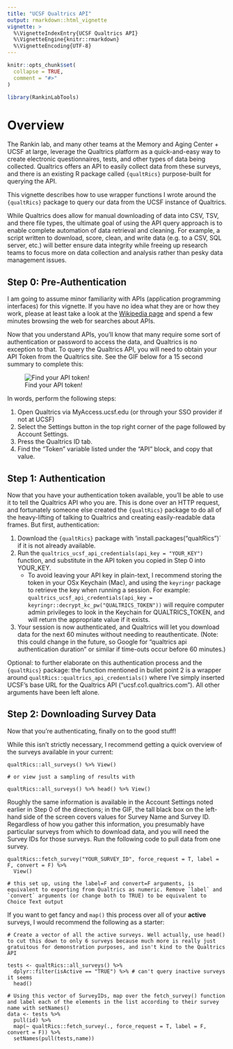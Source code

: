 ```yaml
---
title: "UCSF Qualtrics API"
output: rmarkdown::html_vignette
vignette: >
  %\VignetteIndexEntry{UCSF Qualtrics API}
  %\VignetteEngine{knitr::rmarkdown}
  %\VignetteEncoding{UTF-8}
---
```


```r
knitr::opts_chunk$set(
  collapse = TRUE,
  comment = "#>"
)
```

```r
library(RankinLabTools)
```


# Overview

The Rankin lab, and many other teams at the Memory and Aging Center + UCSF at large, leverage the Qualtrics platform as a quick-and-easy way to create electronic questionnaires, tests, and other types of data being collected. Qualtrics offers an API to easily collect data from these surveys, and there is an existing R package called `{qualtRics}` purpose-built for querying the API. 

This vignette describes how to use wrapper functions I wrote around the `{qualtRics}` package to query our data from the UCSF instance of Qualtrics.

While Qualtrics does allow for manual downloading of data into CSV, TSV, and there file types, the ultimate goal of using the API query approach is to enable complete automation of data retrieval and cleaning. For example, a script written to download, score, clean, and write data (e.g. to a CSV, SQL server, etc.) will better ensure data integrity while freeing up research teams to focus more on data collection and analysis rather than pesky data management issues.

## Step 0: Pre-Authentication

I am going to assume minor familiarity with APIs (application programming interfaces) for this vignette. If you have no idea what they are or how they work, please at least take a look at the [Wikipedia page](https://en.wikipedia.org/wiki/API) and spend a few minutes browsing the web for searches about APIs.

Now that you understand APIs, you'll know that many require some sort of authentication or password to access the data, and Qualtrics is no exception to that. To query the Qualtrics API, you will need to obtain your API Token from the Qualtrics site. See the GIF below for a 15 second summary to complete this:

![Find your API token!](./assets/qualtrics-vignette-get-api-token.gif)

In words, perform the following steps:

1. Open Qualtrics via MyAccess.ucsf.edu (or through your SSO provider if not at UCSF)
1. Select the Settings button in the top right corner of the page followed by Account Settings.
1. Press the Qualtrics ID tab.
1. Find the "Token" variable listed under the "API" block, and copy that value.

## Step 1: Authentication

Now that you have your authentication token available, you'll be able to use it to tell the Qualtrics API who you are. This is done over an HTTP request, and fortunately someone else created the `{qualtRics}` package to do all of the heavy-lifting of talking to Qualtrics and creating easily-readable data frames. But first, authentication:

1. Download the `{qualtRics}` package with 'install.packages("qualtRics")` if it is not already available.
2. Run the `qualtrics_ucsf_api_credentials(api_key = "YOUR_KEY")` function, and substitute in the API token you copied in Step 0 into YOUR_KEY.
    * To avoid leaving your API key in plain-text, I recommend storing the token in your OSx Keychain (Mac), and using the `keyringr` package to retrieve the key when running a session. For example: `qualtrics_ucsf_api_credentials(api_key = keyringr::decrypt_kc_pw("QUALTRICS_TOKEN"))` will require computer admin privileges to look in the Keychain for QUALTRICS_TOKEN, and will return the appropriate value if it exists.
3. Your session is now authenticated, and Qualtrics will let you download data for the next 60 minutes without needing to reauthenticate. (Note: this could change in the future, so Google for "qualtrics api authentication duration" or similar if time-outs occur before 60 minutes.)

Optional: to further elaborate on this authentication process and the `{qualtRics}` package: the function mentioned in bullet point 2 is a wrapper around `qualtRics::qualtrics_api_credentials()` where I've simply inserted UCSF's base URL for the Qualtrics API ("ucsf.co1.qualtrics.com"). All other arguments have been left alone.

## Step 2: Downloading Survey Data

Now that you're authenticating, finally on to the good stuff!

While this isn't strictly necessary, I recommend getting a quick overview of the surveys available in your current:

```
qualtRics::all_surveys() %>% View()

# or view just a sampling of results with

qualtRics::all_surveys() %>% head() %>% View()

```

Roughly the same information is available in the Account Settings noted earlier in Step 0 of the directions; in the GIF, the tall black box on the left-hand side of the screen covers values for Survey Name and Survey ID. Regardless of how you gather this information, you presumably have particular surveys from which to download data, and you will need the Survey IDs for those surveys. Run the following code to pull data from one survey.

```
qualtRics::fetch_survey("YOUR_SURVEY_ID", force_request = T, label = F, convert = F) %>% 
  View()

# this set up, using the label=F and convert=F arguments, is equivalent to exporting from Qualtrics as numeric. Remove `label` and `convert` arguments (or change both to TRUE) to be equivalent to Choice Text output
```

If you want to get fancy and `map()` this process over all of your **active** surveys, I would recommend the following as a starter:

```
# Create a vector of all the active surveys. Well actually, use head() to cut this down to only 6 surveys because much more is really just gratuitous for demonstration purposes, and isn't kind to the Qualtrics API

tests <- qualtRics::all_surveys() %>% 
  dplyr::filter(isActive == "TRUE") %>% # can't query inactive surveys it seems
  head()

# Using this vector of SurveyIDs, map over the fetch_survey() function and label each of the elements in the list according to their survey name with setNames()
data <- tests %>%
  pull(id) %>%
  map(~ qualtRics::fetch_survey(., force_request = T, label = F, convert = F)) %>%
  setNames(pull(tests,name))
  
```


